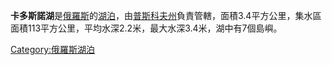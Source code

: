{{Infobox body of water|image=|pushpin_map=Russia|坐标={{coord|display=title}}|countries={{RUS}}}}
'''卡多斯諾湖'''是[[俄羅斯|俄羅斯]]的[[湖泊|湖泊]]，由[[普斯科夫州|普斯科夫州]]負責管轄，面積3.4平方公里，集水區面積113平方公里，平均水深2.2米，最大水深3.4米，湖中有7個島嶼。

{{Russia-geo-stub}}
[[Category:俄羅斯湖泊|Category:俄羅斯湖泊]]